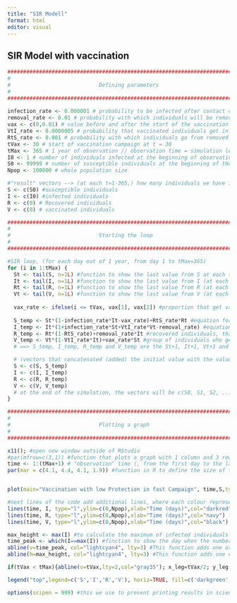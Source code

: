 ```yaml
---
title: "SIR Modell"
format: html
editor: visual
---
```


## SIR Model with vaccination

```r
##########################################################################
#                                                                        #
#                            Defining parameters                         #
#                                                                        #
##########################################################################
 
infection_rate <- 0.000001 # probability to be infected after contact of individuals from susceptible group with people from infected group
removal_rate <- 0.01 # probability with which individuals will be removed from infected to the removed compartment
vax <- c(0,0.01) # value before and after the start of the vaccination campaign  
VtI_rate <- 0.0000005 # probability that vaccinated individuals get infected 
RtS_rate <- 0.001 # probability with which individuals go from removed to susceptible 
tVax <- 30 # start of vaccination campaign at t = 30
tMax <- 365 # 1 year of observation // observation time = simulation length
I0 <- 1 # number of individuals infected at the beginning of observation 
S0 <- 99999 # number of susceptible individuals at the beginning of the simulation 
Npop <- 100000 # whole population size

#"result" vectors --> (at each t=1-365,) how many individuals we have in each compartment
S <- c(S0) #susceptible individuals 
I <- c(I0) #infected individuals 
R <- c(0) # Recovered individuals 
V <- c(0) # vaccinated individuals 

##########################################################################
#                                                                        #
#                            Starting the loop                           #
#                                                                        #
##########################################################################

#SIR loop, (for each day out of 1 year, from day 1 to tMax=365) 
for (i in 1:tMax) {
  St <- tail(S, n=1L) #function to show the last value from S at each time step ==> St in the recursion equations (see report)
  It <- tail(I, n=1L) #function to show the last value from I (at each time step)
  Rt <- tail(R, n=1L) #function to show the last value from R (at each time step)
  Vt <- tail(V, n=1L) #function to show the last value from V (at each time step)
  
  vax_rate <- ifelse(i <= tVax, vax[1], vax[2]) #proportion that get vaccinated daily, 
  
  S_temp <- St*(1-infection_rate*It-vax_rate)+RtS_rate*Rt #equation for S for each period of time. The compartment of susceptible individuals will be smaller because individuals get vaccinated or will be infected. We also add people who move from recovered to susceptible. (for more detailed explanation of equation see report part methods) Infection_rate means a, vax_rate means ϱ, RtS_rate is c (see report)
  I_temp <- It*(1+infection_rate*St+VtI_rate*Vt-removal_rate) #equation for infected individuals where individuals get after being vaccinated or after getting an infection and minus the removal rate (for more detailed explanation of equation see report part methods) Infection_rate means a, VtI_rate is β, removal_rate is b (see report)
  R_temp <- Rt*(1-RtS_rate)+removal_rate*It #recovered individuals, that get here after being infected. From here individuals go to S group. (for more detailed explanation of equation see report part methods) RtS_rate is c, removal_rate is b (see report) 
  V_temp <- Vt*(1-VtI_rate*It)+vax_rate*St #group of individuals who get vaccinated. Will increase through vax_rate*St (because not all people will be vaccinated at once). The group will be smaller bacuse individuals can go from here to infected (when ptotection from vaccination is not perfect) VtI_rate is β, vax_rate means ϱ
  # ==> S_temp, I_temp, R_temp and V_temp are the St+1, It+1, Vt+1 and Rt+1 in our recursion equations  

  # (vectors that concatenated (added) the initial value with the value of S, I, R, V at each moment of time) "We store each value in the result vectors"
  S <- c(S, S_temp) 
  I <- c(I, I_temp)
  R <- c(R, R_temp)
  V <- c(V, V_temp)
  # at the end of the simulation, the vectors will be c(S0, S1, S2, ..., S365) so the number of individuals in each compartment for each day of observation
}

##########################################################################
#                                                                        #
#                            Plotting a graph                            #
#                                                                        #
##########################################################################

x11(); #open new window outside of RStudio
#par(mfrow=c(3,1)) #function that plots a graph with 1 column and 3 rows
time <- 1:(tMax+1) # "observation" time (, from the first day to the last)
par(mar = c(4.1, 4.4, 4.1, 1.9)) #function in R to define the size of the plot margins c(bottom, left, top, right)


plot(main="Vaccination with low Protection in fast Campaign", time,S,type="l",ylim=c(0,Npop),xlab= substitute(paste(bold("Time (days)"))),ylab= substitute(paste(bold("Nr. of individuals in S,R,I,V"))), col="darkgreen") #function to plot a graph in R, where main="Vaccination Perf. Protection OK Campaign" means the name of the graph, time -> x-axis data, S -> y-axis data (susceptible individuals), l means the line plot, ylim=c(0, Npop) sets the limit of the graph to Npop, xlab="Time (days)" gives a name to the x-axis, ylab="Number of individuals in each compartment" gives a name to the y-axis, substitute(paste(bold)) makes the letters bold, col="darkgreen" sets the colour to be darkgreen

#next lines of the code add additional lines, where each colour represents one group of individuals (I,R,V) 
lines(time, I, type="l",ylim=c(0,Npop),xlab="Time (days)",col="darkred")
lines(time, R, type="l",ylim=c(0,Npop),xlab="Time (days)",col="navy")
lines(time, V, type="l",ylim=c(0,Npop),xlab="Time (days)",col="black")

max_height <- max(I) #to calculate the maximum of infected individuals and to name it max_hight 
time_peak <- which(I==max(I)) #finction to show the day when the number of inf. individuals is the highest and to name it time_peak
abline(v=time_peak, col="lightcyan4", lty=3) #This function adds one or more straight lines through the current plot. v means a vertical line at the moment of time_peak, the colour of the line is lightcyan4 and is dotted (lty=3 means that it has to be dotted)
abline(h=max_height, col="lightcyan4", lty=3) #This function adds one or more straight lines through the current plot. h means the horizontal line at the moment of max_height, the colour of the line is lightcyan4 and the line is dotted (lty=3 means that the line has to be dotted)

if(tVax < tMax){abline(v=tVax,lty=2,col="gray35"); x_leg=tVax/2; y_leg = Npop/2; legend(x=x_leg,y=y_leg, legend="Start of vaccination",text.col="gray35",bty="n")} #if statement checks if tVax is smaller than tMax, and if the answer is yes function goes further. In further code we give a command to draw a line when the vaccination campaign beginns (tVax), to make this line dashed (lty=2), the colour is grey35, we indicate our x-coordinate to be at the half of tVax, we indicate our y-coordinate to be at the half of our population size. At the end we add the text that indicates the beginning of vaccination with coordinates x_leg, y_leg, the color is dray35, bty="n" means to remove the box of the legend. 

legend("top",legend=c('S','I','R','V'), horiz=TRUE, fill=c('darkgreen','darkred','navy','black'),bty='n') #here we wanted to add the legend to the whole plot on the right side, where each compartment (susceptible, infected, removed, vaccinated) has its own colour (darkgreen, darkred, navy, black) and is displayed horizontally in the graph

options(scipen = 999) #this we use to prevent printing results in scientific notation 
```
